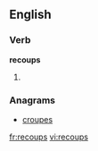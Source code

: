 ==English==

===Verb===
'''recoups'''

# {{third-person singular of|[[recoup]]}}

===Anagrams===
* [[croupes#English|croupes]]

[[fr:recoups]]
[[vi:recoups]]